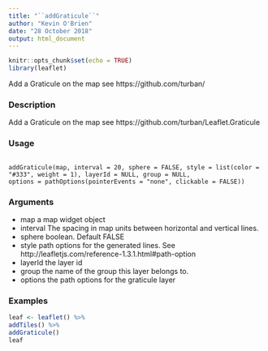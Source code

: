 ```yaml
---
title: "``addGraticule``"
author: "Kevin O'Brien"
date: "28 October 2018"
output: html_document
---
```


```r
knitr::opts_chunk$set(echo = TRUE)
library(leaflet)
```


Add a Graticule on the map see https://github.com/turban/

### Description
Add a Graticule on the map see https://github.com/turban/Leaflet.Graticule

### Usage
<pre><code>
addGraticule(map, interval = 20, sphere = FALSE, style = list(color =
"#333", weight = 1), layerId = NULL, group = NULL,
options = pathOptions(pointerEvents = "none", clickable = FALSE))
</code></pre>

### Arguments

* map a map widget object
* interval The spacing in map units between horizontal and vertical lines.
* sphere boolean. Default FALSE
* style path options for the generated lines. See http://leafletjs.com/reference-1.3.1.html#path-option
* layerId the layer id
* group the name of the group this layer belongs to.
* options the path options for the graticule layer

### Examples

```r
leaf <- leaflet() %>%
addTiles() %>%
addGraticule()
leaf
```
